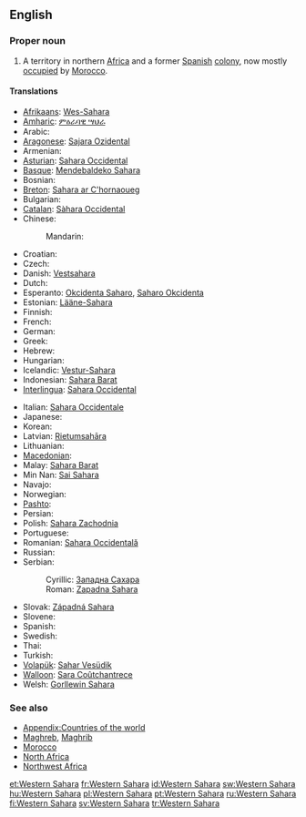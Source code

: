 {{wikipedia}}
==English==

===Proper noun===
{{en-proper-noun|sg=[[western|Western]] [[Sahara]]}}

# A territory in northern [[Africa]] and a former [[Spain|Spanish]] [[colony]], now mostly [[occupation|occupied]] by [[Morocco]].

====Translations====
{{trans-top|a territory in northern Africa}}
* [[Afrikaans]]: [[Wes-Sahara]]
* [[Amharic]]: [[ምዕራባዊ ሣህራ]]
* Arabic: {{t|ar|الصحراء الغربية|f|tr=al-SaHraa’ al-gharbíyya|sc=Arab}}
* [[Aragonese]]: [[Sajara Ozidental]] {{m}}
* Armenian: {{t|hy|Արևմտյան Սահարա|tr=Arevmtyan Sahara|sc=Armn}}
* [[Asturian]]: [[Sahara Occidental]] {{m}}
* [[Basque]]: [[Mendebaldeko Sahara]]
* Bosnian: {{t-|bs|Zapadna Sahara|f}}
* [[Breton]]: [[Sahara ar C'hornaoueg]]
* Bulgarian: {{t-|bg|Западна Сахара|f|tr=Zapadna Sakhara}}
* [[Catalan]]: [[Sàhara Occidental]] {{m}}
* Chinese:
*: Mandarin: {{t|zh|西撒哈拉|tr=Xī-Sāhālā|sc=Hani}}
* Croatian: {{t-|hr|Zapadna Sahara|f}}
* Czech: {{t-|cs|Západní Sahara|f}}
* Danish: [[Vestsahara]]
* Dutch: {{t-|nl|Westelijke Sahara}}
* Esperanto: [[Okcidenta Saharo]], [[Saharo Okcidenta]]
* Estonian: [[Lääne-Sahara]]
* Finnish: {{t-|fi|Länsi-Sahara}}
* French: {{t+|fr|Sahara occidental|m}}
* German: {{t+|de|Westsahara|f}}
* Greek: {{t+|el|Δυτική Σαχάρα|f|tr=Dytikí Sahára}}
* Hebrew: {{t|he|סהרה המערבית|f|tr=Sahara ha-Ma'aravit|sc=Hebr}}
* Hungarian: {{t+|hu|Nyugat-Szahara}}
* Icelandic: [[Vestur-Sahara]]
* Indonesian: [[Sahara Barat]]
* [[Interlingua]]: [[Sahara Occidental]]
{{trans-mid}}
* Italian: [[Sahara Occidentale]] {{m}}
* Japanese: {{t|ja|西サハラ|tr=Nishi-Sahara|sc=Jpan}}
* Korean: {{t|ko|서사하라|tr=Seo-Sahara|sc=Kore}}
* Latvian: [[Rietumsahāra]]
* Lithuanian: {{t+|lt|Vakarų Sachara|xs=Lithuanian}}
* [[Macedonian]]: {{t-|mk|Западна Сахара|f|tr=Západna Sahára}}
* Malay: [[Sahara Barat]]
* Min Nan: [[Sai Sahara]]
* Navajo: {{tø|nv|Kéyah Sahééwa Eʼeʼaahjí Siʼánígíí}}
* Norwegian: {{t-|no|Vest-Sahara}}
* [[Pashto]]: {{t|ps|لوېديځه صحارا|sc=ps-Arab}}
* Persian: {{t|fa|صحرای غربی|tr=sahâra gharbi|sc=fa-Arab}}
* Polish: [[Sahara Zachodnia]] {{f}}
* Portuguese: {{t+|pt|Saara Ocidental|m}}
* Romanian: [[Sahara Occidentală]] {{f}}
* Russian: {{t|ru|Западная Сахара|f|tr=Západnaja Saxára|sc=Cyrl}}
* Serbian:
*: Cyrillic: [[Западна Сахара#Serbian|Западна Сахара]] {{f}}
*: Roman: [[Zapadna Sahara#Serbian|Zapadna Sahara]] {{f}}
* Slovak: [[Západná Sahara]] {{f}}
* Slovene: {{t+|sl|Zahodna Sahara|f}}
* Spanish: {{t+|es|Sahara Occidental|m}}
* Swedish: {{t+|sv|Västsahara}}
* Thai: {{t|th|ซาฮาราตะวันตก|tr=saa-haa-raa-dtà-wan-dtòk |sc=Thai}}
* Turkish: {{t+|tr|Batı Sahra}}
* [[Volapük]]: [[Sahar Vesüdik]]
* [[Walloon]]: [[Sara Coûtchantrece]]
* Welsh: [[Gorllewin Sahara]]
{{trans-bottom}}

===See also===
* [[Appendix:Countries of the world]]
* [[Maghreb]], [[Maghrib]]
* [[Morocco]]
* [[North Africa]]
* [[Northwest Africa]]

[[et:Western Sahara]]
[[fr:Western Sahara]]
[[id:Western Sahara]]
[[sw:Western Sahara]]
[[hu:Western Sahara]]
[[pl:Western Sahara]]
[[pt:Western Sahara]]
[[ru:Western Sahara]]
[[fi:Western Sahara]]
[[sv:Western Sahara]]
[[tr:Western Sahara]]